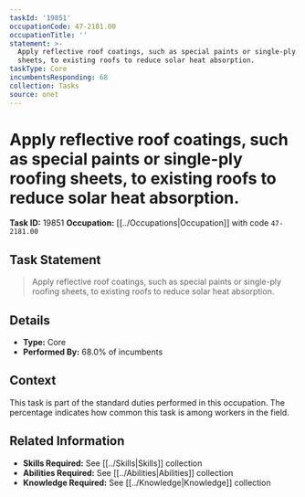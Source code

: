 ```yaml
---
taskId: '19851'
occupationCode: 47-2181.00
occupationTitle: ''
statement: >-
  Apply reflective roof coatings, such as special paints or single-ply roofing
  sheets, to existing roofs to reduce solar heat absorption.
taskType: Core
incumbentsResponding: 68
collection: Tasks
source: onet
---
```

# Apply reflective roof coatings, such as special paints or single-ply roofing sheets, to existing roofs to reduce solar heat absorption.

**Task ID:** 19851
**Occupation:** [[../Occupations|Occupation]] with code `47-2181.00`

## Task Statement

> Apply reflective roof coatings, such as special paints or single-ply roofing sheets, to existing roofs to reduce solar heat absorption.

## Details

- **Type:** Core
- **Performed By:** 68.0% of incumbents

## Context

This task is part of the standard duties performed in this occupation. The percentage indicates how common this task is among workers in the field.

## Related Information

- **Skills Required:** See [[../Skills|Skills]] collection
- **Abilities Required:** See [[../Abilities|Abilities]] collection
- **Knowledge Required:** See [[../Knowledge|Knowledge]] collection
